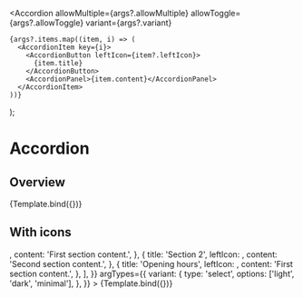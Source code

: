 



<Meta title="Patterns/Navigation/Accordion" component={Accordion} />

  <Accordion
    allowMultiple={args?.allowMultiple}
    allowToggle={args?.allowToggle}
    variant={args?.variant}
  >
    {args?.items.map((item, i) => (
      <AccordionItem key={i}>
        <AccordionButton leftIcon={item?.leftIcon}>
          {item.title}
        </AccordionButton>
        <AccordionPanel>{item.content}</AccordionPanel>
      </AccordionItem>
    ))}
  </Accordion>
);

# Accordion

## Overview

<Canvas>
  <Story
    name="Overview"
    args={{
      allowMultiple: true,
      items: [
        {
          title: 'Section 1',
          content: 'First section content.',
        },
        {
          title: 'Section 2',
          content: 'Second section content.',
        },
      ],
    }}
  >
    {Template.bind({})}
  </Story>
</Canvas>

## With icons

<Canvas>
  <Story
    name="With icons"
    args={{
      allowMultiple: true,
      items: [
        {
          title: 'Section 1',
          leftIcon: <TooltipIcon color="orange.400" />,
          content: 'First section content.',
        },
        {
          title: 'Section 2',
          leftIcon: <CheckmarkIcon color="green.400" />,
          content: 'Second section content.',
        },
        {
          title: 'Opening hours',
          leftIcon: <TimeIcon />,
          content: 'First section content.',
        },
      ],
    }}
    argTypes={{
      variant: {
        type: 'select',
        options: ['light', 'dark', 'minimal'],
      },
    }}
  >
    {Template.bind({})}
  </Story>
</Canvas>

